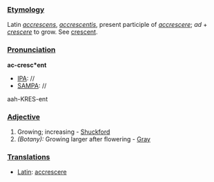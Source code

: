 ===[[Etymology]]===
Latin ''[[accrescens]]'', ''[[accrescentis]]'', present participle of ''[[accrescere]]''; ''ad'' + ''[[crescere]]'' to grow. See [[crescent]].
===[[Pronunciation]]===
'''ac-cresc*ent'''
*[[IPA]]: //
*[[SAMPA]]: //
aah-KRES-ent
===[[Adjective]]===
#Growing; increasing - [[Shuckford]]
#''(Botany):'' Growing larger after flowering - [[Gray]]

===[[Translations]]===
*[[Latin]]: [[accrescere]]